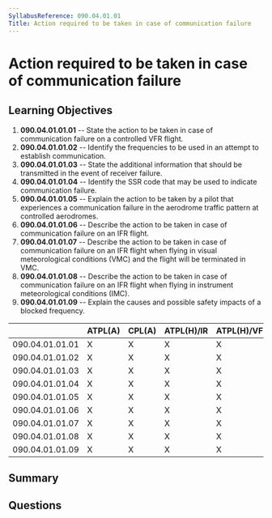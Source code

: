 ```yaml
---
SyllabusReference: 090.04.01.01
Title: Action required to be taken in case of communication failure
---
```


# Action required to be taken in case of communication failure

## Learning Objectives

1. **090.04.01.01.01** -- State the action to be taken in case of communication
   failure on a controlled VFR flight.
2. **090.04.01.01.02** -- Identify the frequencies to be used in an attempt to
   establish communication.
3. **090.04.01.01.03** -- State the additional information that should be
   transmitted in the event of receiver failure.
4. **090.04.01.01.04** -- Identify the SSR code that may be used to indicate
   communication failure.
5. **090.04.01.01.05** -- Explain the action to be taken by a pilot that
   experiences a communication failure in the aerodrome traffic pattern at
   controlled aerodromes.
6. **090.04.01.01.06** -- Describe the action to be taken in case of
   communication failure on an IFR flight.
7. **090.04.01.01.07** -- Describe the action to be taken in case of
   communication failure on an IFR flight when flying in visual meteorological
   conditions (VMC) and the flight will be terminated in VMC.
8. **090.04.01.01.08** -- Describe the action to be taken in case of
   communication failure on an IFR flight when flying in instrument
   meteorological conditions (IMC).
9. **090.04.01.01.09** -- Explain the causes and possible safety impacts of a
   blocked frequency.

|                 | ATPL(A) | CPL(A) | ATPL(H)/IR | ATPL(H)/VFR | CPL(H) | IR  | CBIR(A) |
| --------------- | ------- | ------ | ---------- | ----------- | ------ | --- | ------- |
| 090.04.01.01.01 | X       | X      | X          | X           | X      | X   | X       |
| 090.04.01.01.02 | X       | X      | X          | X           | X      | X   | X       |
| 090.04.01.01.03 | X       | X      | X          | X           | X      | X   | X       |
| 090.04.01.01.04 | X       | X      | X          | X           | X      | X   | X       |
| 090.04.01.01.05 | X       | X      | X          | X           | X      | X   | X       |
| 090.04.01.01.06 | X       | X      | X          | X           | X      | X   | X       |
| 090.04.01.01.07 | X       | X      | X          | X           | X      | X   | X       |
| 090.04.01.01.08 | X       | X      | X          | X           | X      | X   | X       |
| 090.04.01.01.09 | X       | X      | X          | X           | X      | X   | X       |

## Summary

## Questions
